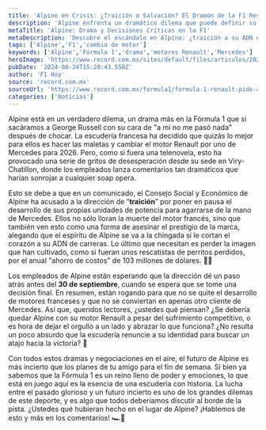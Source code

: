 ```yaml
---
title: 'Alpine en Crisis: ¿Traición o Salvación? El Dramón de la F1 Revelado'
description: 'Alpine enfrenta un dramático dilema que puede definir su futuro. ¿Es momento de abandonar sus motores Renault por Mercedes? Descubre todo el escándalo aquí.'
metaTitle: 'Alpine: Drama y Decisiones Críticas en la F1'
metaDescription: 'Descubre el escándalo en Alpine: ¿traición a su ADN o un paso hacia la victoria? Analizamos la crisis que sacude a esta escudería francesa.'
tags: ['Alpine','F1','cambio de motor']
keywords: ['Alpine','Fórmula 1','drama','motores Renault','Mercedes']
heroImage: 'https://www.record.com.mx/sites/default/files/articulos/2024/08/23/ap24236484914000_1.jpg'
pubDate: '2024-08-24T15:20:43.558Z'
author: 'F1 Hoy'
source: 'record.com.mx'
sourceUrl: 'https://www.record.com.mx/formula1/formula-1-renault-pide-a-alpine-reconsiderar-su-cambio-con-mercedes'
categories: ['Noticias']
---
```

Alpine está en un verdadero dilema, un drama más en la Fórmula 1 que si sacáramos a George Russell con su cara de "a mí no me pasó nada" después de chocar. La escudería francesa ha decidido que quizás lo mejor para ellos es hacer las maletas y cambiar el motor Renault por uno de Mercedes para 2026. Pero, como si fuera una telenovela, esto ha provocado una serie de gritos de desesperación desde su sede en Viry-Chatillon, donde los empleados lanza comentarios tan dramáticos que harían sonrojar a cualquier soap opera.

Esto se debe a que en un comunicado, el Consejo Social y Económico de Alpine ha acusado a la dirección de “**traición**” por poner en pausa el desarrollo de sus propias unidades de potencia para agarrarse de la mano de Mercedes. Ellos no sólo lloran la muerte del motor francés, sino que también ven esto como una forma de asesinar el prestigio de la marca, alegando que el espíritu de Alpine se va a la chingada si le cortan el corazón a su ADN de carreras. Lo último que necesitan es perder la imagen que han cultivado, como si fueran unos rescatistas de perritos perdidos, por el anual "ahorro de costos" de 103 millones de dólares. 🚨💔

Los empleados de Alpine están esperando que la dirección dé un paso atrás antes del **30 de septiembre**, cuando se espera que se tome una decisión final. En resumen, están rogando para que no se quite el desarrollo de motores franceses y que no se conviertan en apenas otro cliente de Mercedes. Así que, queridos lectores, ¿ustedes qué piensan? ¿Se debería quedar Alpine con su motor Renault a pesar del sufrimiento competitivo, o es hora de dejar el orgullo a un lado y abrazar lo que funciona? ¿No resulta un poco absurdo que la escudería renuncie a su identidad para buscar un atajo hacia la victoria? 🤔

Con todos estos dramas y negociaciones en el aire, el futuro de Alpine es más incierto que los planes de tu amigo para el fin de semana. Si bien ya sabemos que la Fórmula 1 es un reino lleno de poder y emociones, lo que está en juego aquí es la esencia de una escudería con historia. La lucha entre el pasado glorioso y un futuro incierto es uno de los grandes dilemas de este deporte, y es algo que todos deberíamos discutir al borde de la pista. ¿Ustedes qué hubieran hecho en el lugar de Alpine? ¡Hablemos de esto y más en los comentarios! 🏎️💨


